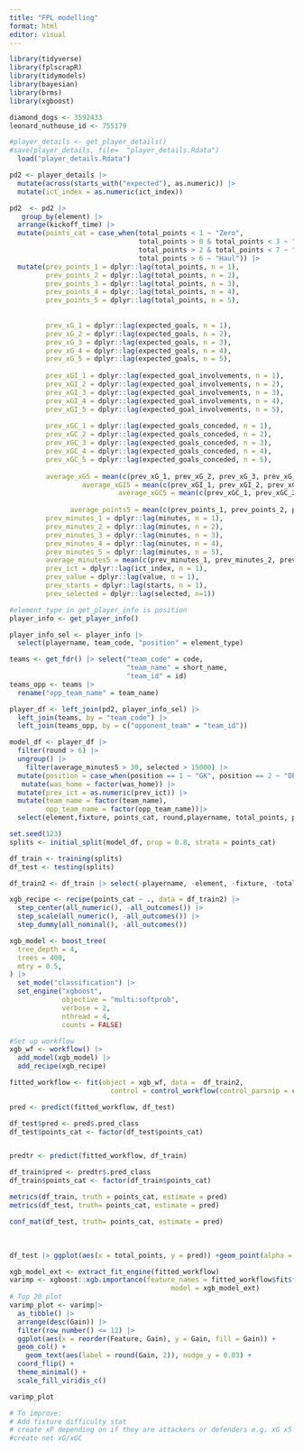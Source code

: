 ```yaml
---
title: "FPL modelling"
format: html
editor: visual
---
```


```r
library(tidyverse)
library(fplscrapR)
library(tidymodels)
library(bayesian)
library(brms)
library(xgboost)
```

```r
diamond_dogs <- 3592433
leonard_nuthouse_id <- 755179

```

```r
#player_details <- get_player_details()
#save(player_details, file=  "player_details.Rdata")
  load("player_details.Rdata")
```

```r
pd2 <- player_details |>
  mutate(across(starts_with("expected"), as.numeric)) |>
  mutate(ict_index = as.numeric(ict_index))

pd2  <- pd2 |>
   group_by(element) |>
  arrange(kickoff_time) |>
  mutate(points_cat = case_when(total_points < 1 ~ "Zero",
                                total_points > 0 & total_points < 3 ~ "Blank",
                                total_points > 2 & total_points < 7 ~ "Return",
                                total_points > 6 ~ "Haul")) |>
  mutate(prev_points_1 = dplyr::lag(total_points, n = 1),
         prev_points_2 = dplyr::lag(total_points, n = 2),
         prev_points_3 = dplyr::lag(total_points, n = 3),
         prev_points_4 = dplyr::lag(total_points, n = 4),
         prev_points_5 = dplyr::lag(total_points, n = 5),
         
         
         prev_xG_1 = dplyr::lag(expected_goals, n = 1),
         prev_xG_2 = dplyr::lag(expected_goals, n = 2),
         prev_xG_3 = dplyr::lag(expected_goals, n = 3),
         prev_xG_4 = dplyr::lag(expected_goals, n = 4),
         prev_xG_5 = dplyr::lag(expected_goals, n = 5),
         
         prev_xGI_1 = dplyr::lag(expected_goal_involvements, n = 1),
         prev_xGI_2 = dplyr::lag(expected_goal_involvements, n = 2),
         prev_xGI_3 = dplyr::lag(expected_goal_involvements, n = 3),
         prev_xGI_4 = dplyr::lag(expected_goal_involvements, n = 4),
         prev_xGI_5 = dplyr::lag(expected_goal_involvements, n = 5),
         
         prev_xGC_1 = dplyr::lag(expected_goals_conceded, n = 1),
         prev_xGC_2 = dplyr::lag(expected_goals_conceded, n = 2),
         prev_xGC_3 = dplyr::lag(expected_goals_conceded, n = 3),
         prev_xGC_4 = dplyr::lag(expected_goals_conceded, n = 4),
         prev_xGC_5 = dplyr::lag(expected_goals_conceded, n = 5),   
         
         average_xG5 = mean(c(prev_xG_1, prev_xG_2, prev_xG_3, prev_xG_4, prev_xG_5)),
                  average_xGI5 = mean(c(prev_xGI_1, prev_xGI_2, prev_xGI_3, prev_xGI_4, prev_xGI_5)),
                           average_xGC5 = mean(c(prev_xGC_1, prev_xGC_2, prev_xGC_3, prev_xGC_4, prev_xGC_5)),
         
               average_points5 = mean(c(prev_points_1, prev_points_2, prev_points_3, prev_points_4, prev_points_5), na.rm = TRUE),
         prev_minutes_1 = dplyr::lag(minutes, n = 1),
         prev_minutes_2 = dplyr::lag(minutes, n = 2),
         prev_minutes_3 = dplyr::lag(minutes, n = 3),
         prev_minutes_4 = dplyr::lag(minutes, n = 4),
         prev_minutes_5 = dplyr::lag(minutes, n = 5),
         average_minutes5 = mean(c(prev_minutes_1, prev_minutes_2, prev_minutes_3, prev_minutes_4, prev_minutes_5), na.rm = TRUE),
         prev_ict = dplyr::lag(ict_index, n = 1),
         prev_value = dplyr::lag(value, n = 1),
         prev_starts = dplyr::lag(starts, n = 1),
         prev_selected = dplyr::lag(selected, n=1))
```

```r
#element_type in get_player_info is position
player_info <- get_player_info()

player_info_sel <- player_info |>
  select(playername, team_code, "position" = element_type)


```

```r
teams <- get_fdr() |> select("team_code" = code,
                             "team_name" = short_name,
                             "team_id" = id)
teams_opp <- teams |>
  rename("opp_team_name" = team_name)
```

```r
player_df <- left_join(pd2, player_info_sel) |> 
  left_join(teams, by = "team_code") |>
  left_join(teams_opp, by = c("opponent_team" = "team_id")) 

model_df <- player_df |>
  filter(round > 6) |>
  ungroup() |>
    filter(average_minutes5 > 30, selected > 15000) |>
  mutate(position = case_when(position == 1 ~ "GK", position == 2 ~ "DEF", position == 3 ~ "MID", position == 4 ~ "FWD")) |>
   mutate(was_home = factor(was_home)) |>
  mutate(prev_ict = as.numeric(prev_ict)) |>
  mutate(team_name = factor(team_name),
         opp_team_name = factor(opp_team_name))|>
  select(element,fixture, points_cat, round,playername, total_points, position, team_name, opp_team_name, was_home,  starts_with("prev"), starts_with("average")) 

```

```r
set.seed(123)
splits <- initial_split(model_df, prop = 0.8, strata = points_cat)

df_train <- training(splits)
df_test <- testing(splits)
```

```r
df_train2 <- df_train |> select(-playername, -element, -fixture, -total_points, - round)

xgb_recipe <- recipe(points_cat ~ ., data = df_train2) |> 
  step_center(all_numeric(), -all_outcomes()) |>
  step_scale(all_numeric(), -all_outcomes()) |> 
  step_dummy(all_nominal(), -all_outcomes())


```

```r
xgb_model <- boost_tree(
  tree_depth = 4,
  trees = 400,
  mtry = 0.5, 
) |>
  set_mode("classification") |>
  set_engine("xgboost", 
             objective = "multi:softprob",
             verbose = 2, 
             nthread = 4,
             counts = FALSE)
```

```r
#Set up workflow
xgb_wf <- workflow() |>
  add_model(xgb_model) |> 
  add_recipe(xgb_recipe)

```

```r
fitted_workflow <- fit(object = xgb_wf, data =  df_train2,
                         control = control_workflow(control_parsnip = control_parsnip(verbosity = 2L)))

```

```r
pred <- predict(fitted_workflow, df_test)

df_test$pred <- pred$.pred_class
df_test$points_cat <- factor(df_test$points_cat)


predtr <- predict(fitted_workflow, df_train)

df_train$pred <- predtr$.pred_class
df_train$points_cat <- factor(df_train$points_cat)

metrics(df_train, truth = points_cat, estimate = pred)
metrics(df_test, truth= points_cat, estimate = pred)
```

```r
conf_mat(df_test, truth= points_cat, estimate = pred)
```

\

```r
df_test |> ggplot(aes(x = total_points, y = pred)) +geom_point(alpha = 0.3) + geom_abline(slope = 1)
```

```r
xgb_model_ext <- extract_fit_engine(fitted_workflow)
varimp <- xgboost::xgb.importance(feature_names = fitted_workflow$fit$fit$fit$feature_names, 
                                        model = xgb_model_ext)
# Top 20 plot
varimp_plot <- varimp|>
  as_tibble() |>
  arrange(desc(Gain)) |>
  filter(row_number() <= 12) |>
  ggplot(aes(x = reorder(Feature, Gain), y = Gain, fill = Gain)) +
  geom_col() +
    geom_text(aes(label = round(Gain, 2)), nudge_y = 0.03) +
  coord_flip() +
  theme_minimal() +
  scale_fill_viridis_c()

varimp_plot
```

```r
# To improve:
# Add fixture difficulty stat
# create xP depending on if they are attackers or defenders e.g. xG x5 for midfielders
#create net xG/xGC
```
